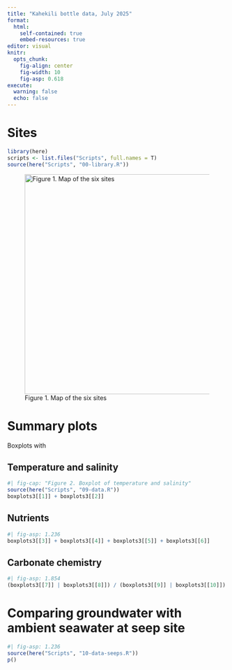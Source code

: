 ```yaml
---
title: "Kahekili bottle data, July 2025"
format:
  html:
    self-contained: true
    embed-resources: true
editor: visual
knitr:
  opts_chunk:
    fig-align: center
    fig-width: 10
    fig-asp: 0.618
execute:
  warning: false
  echo: false
---
```


# Sites

```r
library(here)
scripts <- list.files("Scripts", full.names = T)
source(here("Scripts", "00-library.R"))
```

![Figure 1. Map of the six sites](images/map-03.jpeg){fig-align="center" width="503"}

# Summary plots

Boxplots with

## Temperature and salinity

```r
#| fig-cap: "Figure 2. Boxplot of temperature and salinity"
source(here("Scripts", "09-data.R"))
boxplots3[[1]] + boxplots3[[2]]
```

## Nutrients

```r
#| fig-asp: 1.236
boxplots3[[3]] + boxplots3[[4]] + boxplots3[[5]] + boxplots3[[6]]
```

## Carbonate chemistry

```r
#| fig-asp: 1.854
(boxplots3[[7]] | boxplots3[[8]]) / (boxplots3[[9]] | boxplots3[[10]]) / (boxplots3[[11]] | plot_spacer())
```

# Comparing groundwater with ambient seawater at seep site

```r
#| fig-asp: 1.236
source(here("Scripts", "10-data-seeps.R"))
p()
```
